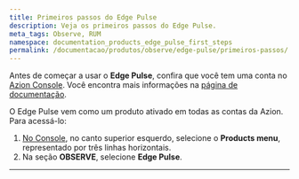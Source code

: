 ```yaml
---
title: Primeiros passos do Edge Pulse
description: Veja os primeiros passos do Edge Pulse.
meta_tags: Observe, RUM
namespace: documentation_products_edge_pulse_first_steps
permalink: /documentacao/produtos/observe/edge-pulse/primeiros-passos/
---
```


Antes de começar a usar o **Edge Pulse**, confira que você tem uma conta no [Azion Console](https://console.azion.com). Você encontra mais informações na [página de documentação](/pt-br/documentacao/produtos/contas/criar-uma-conta/).

O Edge Pulse vem como um produto ativado em todas as contas da Azion. Para acessá-lo:

1. [No Console](https://console.azion.com), no canto superior esquerdo, selecione o **Products menu**, representado por três linhas horizontais.
2. Na seção **OBSERVE**, selecione **Edge Pulse**.



---

